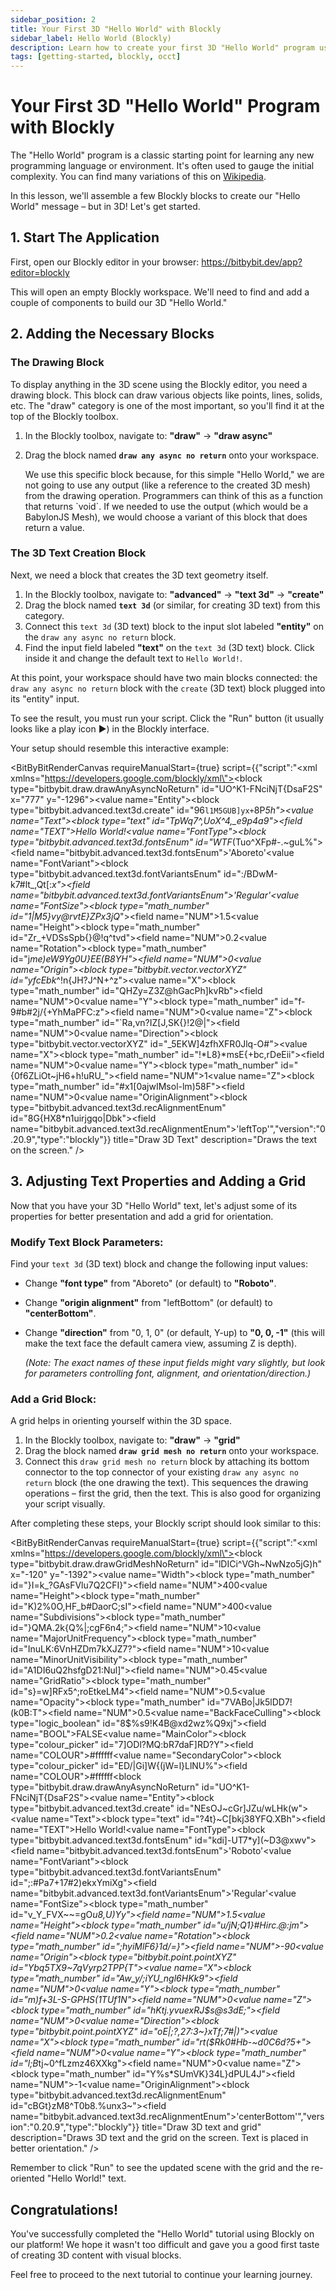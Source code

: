 ```yaml
---
sidebar_position: 2
title: Your First 3D "Hello World" with Blockly
sidebar_label: Hello World (Blockly)
description: Learn how to create your first 3D "Hello World" program using the Bitbybit Blockly visual programming editor.
tags: [getting-started, blockly, occt]
---
```



# Your First 3D "Hello World" Program with Blockly

The "Hello World" program is a classic starting point for learning any new programming language or environment. It's often used to gauge the initial complexity. You can find many variations of this on <a href="https://en.wikipedia.org/wiki/%22Hello,_World!%22_program" target="_blank" rel="noopener noreferrer">Wikipedia</a>.

In this lesson, we'll assemble a few Blockly blocks to create our "Hello World" message – but in 3D! Let's get started.

## 1. Start The Application

First, open our Blockly editor in your browser:
<a href="https://bitbybit.dev/app?editor=blockly" target="_blank" rel="noopener noreferrer">https://bitbybit.dev/app?editor=blockly</a>

This will open an empty Blockly workspace. We'll need to find and add a couple of components to build our 3D "Hello World."

## 2. Adding the Necessary Blocks

### The Drawing Block

To display anything in the 3D scene using the Blockly editor, you need a drawing block. This block can draw various objects like points, lines, solids, etc. The "draw" category is one of the most important, so you'll find it at the top of the Blockly toolbox.

1.  In the Blockly toolbox, navigate to:
    **"draw"** -> **"draw async"**
2.  Drag the block named **`draw any async no return`** onto your workspace.

    <Admonition type="info" title="Why `draw any async no return`?">
      We use this specific block because, for this simple "Hello World," we are not going to use any output (like a reference to the created 3D mesh) from the drawing operation. Programmers can think of this as a function that returns `void`. If we needed to use the output (which would be a BabylonJS Mesh), we would choose a variant of this block that does return a value.
    </Admonition>

### The 3D Text Creation Block

Next, we need a block that creates the 3D text geometry itself.

1.  In the Blockly toolbox, navigate to:
    **"advanced"** -> **"text 3d"** -> **"create"**
2.  Drag the block named **`text 3d`** (or similar, for creating 3D text) from this category.
3.  Connect this `text 3d` (3D text) block to the input slot labeled **"entity"** on the `draw any async no return` block.
4.  Find the input field labeled **"text"** on the `text 3d` (3D text) block. Click inside it and change the default text to `Hello World!`.

At this point, your workspace should have two main blocks connected: the `draw any async no return` block with the `create` (3D text) block plugged into its "entity" input.

<Admonition type="tip" title="Run the Script">
  To see the result, you must run your script. Click the "Run" button (it usually looks like a play icon ▶️) in the Blockly interface.
</Admonition>

Your setup should resemble this interactive example:

<BitByBitRenderCanvas
  requireManualStart={true}
  script={{"script":"<xml xmlns=\"https://developers.google.com/blockly/xml\"><block type=\"bitbybit.draw.drawAnyAsyncNoReturn\" id=\"UO^K1-FNciNjT{DsaF2S\" x=\"777\" y=\"-1296\"><value name=\"Entity\"><block type=\"bitbybit.advanced.text3d.create\" id=\"96`l1M5GUB]yx+`8P*5h\"><value name=\"Text\"><block type=\"text\" id=\"TpWq7^,UoX^4,_e9p4a9\"><field name=\"TEXT\">Hello World!</field></block></value><value name=\"FontType\"><block type=\"bitbybit.advanced.text3d.fontsEnum\" id=\"WTF*(Tuo^XFp#-.~guL%\"><field name=\"bitbybit.advanced.text3d.fontsEnum\">'Aboreto'</field></block></value><value name=\"FontVariant\"><block type=\"bitbybit.advanced.text3d.fontVariantsEnum\" id=\":/BDwM-k7#lt_,Qt[:_x\"><field name=\"bitbybit.advanced.text3d.fontVariantsEnum\">'Regular'</field></block></value><value name=\"FontSize\"><block type=\"math_number\" id=\"1|M5}vy@rvtE}ZPx3jQ_\"><field name=\"NUM\">1.5</field></block></value><value name=\"Height\"><block type=\"math_number\" id=\"Zr_+VDSsSpb{}@!q^tvd\"><field name=\"NUM\">0.2</field></block></value><value name=\"Rotation\"><block type=\"math_number\" id=\"j*me)eW9Yg0U}EE(B8YH\"><field name=\"NUM\">0</field></block></value><value name=\"Origin\"><block type=\"bitbybit.vector.vectorXYZ\" id=\"yfcEbk*^!n{JH?J^N+^z\"><value name=\"X\"><block type=\"math_number\" id=\"QHZy=Z3Z@hGacPh]kvRb\"><field name=\"NUM\">0</field></block></value><value name=\"Y\"><block type=\"math_number\" id=\"f-9#b#2j/{+YhMaPFC:z\"><field name=\"NUM\">0</field></block></value><value name=\"Z\"><block type=\"math_number\" id=\"`Ra,vn?IZ[J,SK{}!2@|\"><field name=\"NUM\">0</field></block></value></block></value><value name=\"Direction\"><block type=\"bitbybit.vector.vectorXYZ\" id=\"_5EKW]4zfhXFR0Jlq-O#\"><value name=\"X\"><block type=\"math_number\" id=\"!*L8}*msE{+bc,rDeEii\"><field name=\"NUM\">0</field></block></value><value name=\"Y\"><block type=\"math_number\" id=\"{0f6ZLiOt~jH6+h!uRU_\"><field name=\"NUM\">1</field></block></value><value name=\"Z\"><block type=\"math_number\" id=\"#x1[0ajwIMsol-lm)58F\"><field name=\"NUM\">0</field></block></value></block></value><value name=\"OriginAlignment\"><block type=\"bitbybit.advanced.text3d.recAlignmentEnum\" id=\"8G{HX8*n1uirjgqo|Dbk\"><field name=\"bitbybit.advanced.text3d.recAlignmentEnum\">'leftTop'</field></block></value></block></value></block></xml>","version":"0.20.9","type":"blockly"}}
  title="Draw 3D Text"
  description="Draws the text on the screen."
/>

## 3. Adjusting Text Properties and Adding a Grid

Now that you have your 3D "Hello World" text, let's adjust some of its properties for better presentation and add a grid for orientation.

### Modify Text Block Parameters:

Find your `text 3d` (3D text) block and change the following input values:

*   Change **"font type"** from "Aboreto" (or default) to **"Roboto"**.
*   Change **"origin alignment"** from "leftBottom" (or default) to **"centerBottom"**.
*   Change **"direction"** from "0, 1, 0" (or default, Y-up) to **"0, 0, -1"** (this will make the text face the default camera view, assuming Z is depth).

    *(Note: The exact names of these input fields might vary slightly, but look for parameters controlling font, alignment, and orientation/direction.)*

### Add a Grid Block:

A grid helps in orienting yourself within the 3D space.

1.  In the Blockly toolbox, navigate to:
    **"draw"** -> **"grid"**
2.  Drag the block named **`draw grid mesh no return`** onto your workspace.
3.  Connect this `draw grid mesh no return` block by attaching its bottom connector to the top connector of your existing `draw any async no return` block (the one drawing the text). This sequences the drawing operations – first the grid, then the text. This is also good for organizing your script visually.

After completing these steps, your Blockly script should look similar to this:

<BitByBitRenderCanvas
  requireManualStart={true}
  script={{"script":"<xml xmlns=\"https://developers.google.com/blockly/xml\"><block type=\"bitbybit.draw.drawGridMeshNoReturn\" id=\"lDICi^VGh~NwNzo5jG)h\" x=\"-120\" y=\"-1392\"><value name=\"Width\"><block type=\"math_number\" id=\"}I=k_?GAsFVlu7Q2CFI}\"><field name=\"NUM\">400</field></block></value><value name=\"Height\"><block type=\"math_number\" id=\"K)2%0O,HF_b#DaorC;sI\"><field name=\"NUM\">400</field></block></value><value name=\"Subdivisions\"><block type=\"math_number\" id=\"}QMA.2k{Q%|;cgF6n4;\"><field name=\"NUM\">10</field></block></value><value name=\"MajorUnitFrequency\"><block type=\"math_number\" id=\"InuLK:6VnHZDm7kXJZ7?\"><field name=\"NUM\">10</field></block></value><value name=\"MinorUnitVisibility\"><block type=\"math_number\" id=\"A1DI6uQ2hsfgD21:Nul]\"><field name=\"NUM\">0.45</field></block></value><value name=\"GridRatio\"><block type=\"math_number\" id=\"s}=w]RFx5^;roEtkeLM4\"><field name=\"NUM\">0.5</field></block></value><value name=\"Opacity\"><block type=\"math_number\" id=\"7VABo|Jk5lDD7!(k0B:T\"><field name=\"NUM\">0.5</field></block></value><value name=\"BackFaceCulling\"><block type=\"logic_boolean\" id=\"8$%s9!K4B@xd2wz%Q9xj\"><field name=\"BOOL\">FALSE</field></block></value><value name=\"MainColor\"><block type=\"colour_picker\" id=\"7]ODl?MQ:bR7daF]RD?Y\"><field name=\"COLOUR\">#ffffff</field></block></value><value name=\"SecondaryColor\"><block type=\"colour_picker\" id=\"ED/|Gi]W{(jW=l}LlNU%\"><field name=\"COLOUR\">#ffffff</field></block></value><next><block type=\"bitbybit.draw.drawAnyAsyncNoReturn\" id=\"UO^K1-FNciNjT{DsaF2S\"><value name=\"Entity\"><block type=\"bitbybit.advanced.text3d.create\" id=\"NEsOJ~cGr]JZu/wLHk(w\"><value name=\"Text\"><block type=\"text\" id=\"?4t}~C[bkj38YFQ.XBh\"><field name=\"TEXT\">Hello World!</field></block></value><value name=\"FontType\"><block type=\"bitbybit.advanced.text3d.fontsEnum\" id=\"kdi]-UT7*y](~D3@xwv\"><field name=\"bitbybit.advanced.text3d.fontsEnum\">'Roboto'</field></block></value><value name=\"FontVariant\"><block type=\"bitbybit.advanced.text3d.fontVariantsEnum\" id=\";:#Pa7+17#2)ekxYmiXg\"><field name=\"bitbybit.advanced.text3d.fontVariantsEnum\">'Regular'</field></block></value><value name=\"FontSize\"><block type=\"math_number\" id=\"v_Y_FVX~~=gO*u8,U)Yy\"><field name=\"NUM\">1.5</field></block></value><value name=\"Height\"><block type=\"math_number\" id=\"u/jN;Q1}#Hirc.@_:jm\"><field name=\"NUM\">0.2</field></block></value><value name=\"Rotation\"><block type=\"math_number\" id=\";h$yi%$MlF6}1d_/=}\"><field name=\"NUM\">-90</field></block></value><value name=\"Origin\"><block type=\"bitbybit.point.pointXYZ\" id=\"Ybq5TX9~7qVyrp2TPP{T\"><value name=\"X\"><block type=\"math_number\" id=\"Aw_y/;iYU_ng$l$6HKk9\"><field name=\"NUM\">0</field></block></value><value name=\"Y\"><block type=\"math_number\" id=\"m)f+3L-S-GPHS(1TUf1N\"><field name=\"NUM\">0</field></block></value><value name=\"Z\"><block type=\"math_number\" id=\"hKtj.yvuexRJ$s@s3dE;\"><field name=\"NUM\">0</field></block></value></block></value><value name=\"Direction\"><block type=\"bitbybit.point.pointXYZ\" id=\"oE|;?,27:3~}xTf;7#|)\"><value name=\"X\"><block type=\"math_number\" id=\"rt($Rk0#Hb-~d0C6d?5+\"><field name=\"NUM\">0</field></block></value><value name=\"Y\"><block type=\"math_number\" id=\"l;B*tj~0^fLzmz46XXkg\"><field name=\"NUM\">0</field></block></value><value name=\"Z\"><block type=\"math_number\" id=\"Y%s*SUmVK}34L}dPUL4J\"><field name=\"NUM\">-1</field></block></value></block></value><value name=\"OriginAlignment\"><block type=\"bitbybit.advanced.text3d.recAlignmentEnum\" id=\"cBGt}zM8^T0b8.%unx3~\"><field name=\"bitbybit.advanced.text3d.recAlignmentEnum\">'centerBottom'</field></block></value></block></value></block></next></block></xml>","version":"0.20.9","type":"blockly"}}
  title="Draw 3D text and grid"
  description="Draws 3D text and the grid on the screen. Text is placed in better orientation."
/>

Remember to click "Run" to see the updated scene with the grid and the re-oriented "Hello World!" text.

## Congratulations!

You've successfully completed the "Hello World" tutorial using Blockly on our platform! We hope it wasn't too difficult and gave you a good first taste of creating 3D content with visual blocks.

Feel free to proceed to the next tutorial to continue your learning journey.